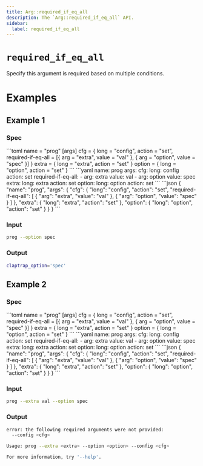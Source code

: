 ```yaml
---
title: Arg::required_if_eq_all
description: The `Arg::required_if_eq_all` API.
sidebar:
  label: required_if_eq_all
---
```



# `required_if_eq_all` <LinkButton href="https://docs.rs/clap/latest/clap/struct.Arg.html#method.required_if_eq_all" icon="open-book" variant="minimal"></LinkButton>

<Badge text="since 0.1.0" size="small" />

Specify this argument is required based on multiple conditions.

# Examples
## Example 1

### Spec

<Tabs syncKey="format">
  <TabItem label="TOML">
```toml
name = "prog"
[args]
cfg = { long = "config", action = "set", required-if-eq-all = [{ arg = "extra", value = "val" }, { arg = "option", value = "spec" }] }
extra = { long = "extra", action = "set" }
option = { long = "option", action = "set" }
```
  </TabItem>
  <TabItem label="YAML">
```yaml
name: prog
args:
  cfg:
    long: config
    action: set
    required-if-eq-all:
    - arg: extra
      value: val
    - arg: option
      value: spec
  extra:
    long: extra
    action: set
  option:
    long: option
    action: set
```
  </TabItem>
  <TabItem label="JSON">
```json
{
  "name": "prog",
  "args": {
    "cfg": {
      "long": "config",
      "action": "set",
      "required-if-eq-all": [
        {
          "arg": "extra",
          "value": "val"
        },
        {
          "arg": "option",
          "value": "spec"
        }
      ]
    },
    "extra": {
      "long": "extra",
      "action": "set"
    },
    "option": {
      "long": "option",
      "action": "set"
    }
  }
}
```
  </TabItem>
</Tabs>

### Input

```bash
prog --option spec
```

### Output

```bash
claptrap_option='spec'
```
## Example 2

### Spec

<Tabs syncKey="format">
  <TabItem label="TOML">
```toml
name = "prog"
[args]
cfg = { long = "config", action = "set", required-if-eq-all = [{ arg = "extra", value = "val" }, { arg = "option", value = "spec" }] }
extra = { long = "extra", action = "set" }
option = { long = "option", action = "set" }
```
  </TabItem>
  <TabItem label="YAML">
```yaml
name: prog
args:
  cfg:
    long: config
    action: set
    required-if-eq-all:
    - arg: extra
      value: val
    - arg: option
      value: spec
  extra:
    long: extra
    action: set
  option:
    long: option
    action: set
```
  </TabItem>
  <TabItem label="JSON">
```json
{
  "name": "prog",
  "args": {
    "cfg": {
      "long": "config",
      "action": "set",
      "required-if-eq-all": [
        {
          "arg": "extra",
          "value": "val"
        },
        {
          "arg": "option",
          "value": "spec"
        }
      ]
    },
    "extra": {
      "long": "extra",
      "action": "set"
    },
    "option": {
      "long": "option",
      "action": "set"
    }
  }
}
```
  </TabItem>
</Tabs>

### Input

```bash
prog --extra val --option spec
```

### Output

```bash
error: the following required arguments were not provided:
  --config <cfg>

Usage: prog --extra <extra> --option <option> --config <cfg>

For more information, try '--help'.
```
